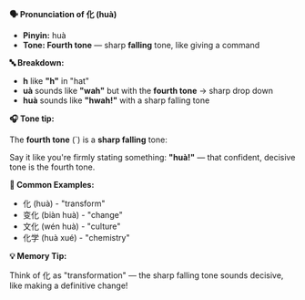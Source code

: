 **🗣️ Pronunciation of 化 (huà)**

- **Pinyin:** huà
- **Tone: Fourth tone** — sharp **falling** tone, like giving a command

**🔤 Breakdown:**

- **h** like **"h"** in "hat"
- **uà** sounds like **"wah"** but with the **fourth tone** → sharp drop down
- **huà** sounds like **"hwah!"** with a sharp falling tone

**🎧 Tone tip:**

The **fourth tone** (`) is a **sharp falling** tone:

Say it like you're firmly stating something: **"huà!"** — that confident, decisive tone is the
fourth tone.

**📝 Common Examples:**

- 化 (huà) - "transform"
- 变化 (biàn huà) - "change"
- 文化 (wén huà) - "culture"
- 化学 (huà xué) - "chemistry"

**💡 Memory Tip:**

Think of 化 as "transformation" — the sharp falling tone sounds decisive, like making a definitive
change!
